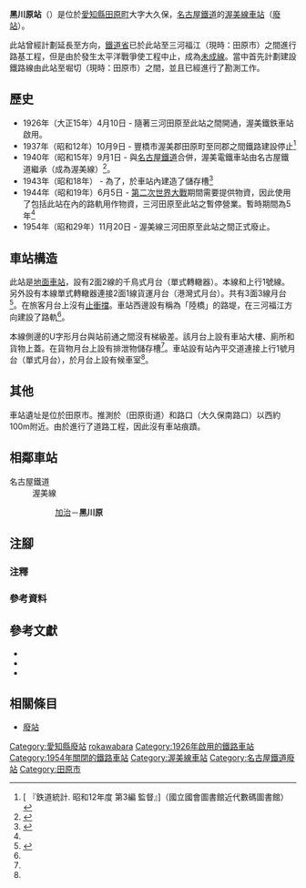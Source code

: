 {{NoteTA|G1=Transport
|T=zh-hans:黑川原站;zh-hk:黑川原站;zh-tw:黑川原車站;
|1=zh-hans:黑川原站;zh-hk:黑川原站;zh-tw:黑川原車站;
}}
{{Infobox station
|公司色 = grey
|站名 = 黑川原
|日文原名 = 黒川原
|平假名 = くろかわばら
|羅馬拼音 = KUROKAWABARA
|副站名 = 
|電報略號 = 
|所在地 = {{JPN}}[[愛知縣|愛知縣]]{{Translink|ja|渥美郡}}[[田原市|田原町]]大字大久保
|座標 = {{coord|34|39|15|N|137|14|39.5|E|type:railwaystation_region:JP-24|display=inline,title}}
|車站構造 = [[地面車站|地面車站]]
|月台配置 = 3面3線
|啟用年月日 = 1926年（[[大正|大正]]15年）4月10日
|廢站年月日 = 1944年（昭和19年）6月5日（暫停營業）<br>1954年（昭和29年）11月20日（正式廢止）
|全寬備註 = [[無人車站|無人車站]]
|adjacent = {{Adjacent stations|system=名古屋鐵道|line=渥美線|left=加治|right=|note-left=1.4km|note-mid=距離[[新豐橋站|新豐橋]]20.8km|note-right=}}
}}
'''黑川原站'''（{{jpn|j=黒川原駅|hg=くろかわばらえき|rm=Kurokawabara eki|f=y}}）是位於[[愛知縣|愛知縣]]{{Translink|ja|渥美郡}}[[田原市|田原町]]大字大久保，[[名古屋鐵道|名古屋鐵道]]的[[渥美線|渥美線]]{{refnest|group="注"|[[新豐橋站|新豐橋]]至三河田原之間區間於1954年（昭和29年）10月1日轉讓給[[豐橋鐵道|豐橋鐵道]]，但是三河田原至此站廢止前繼續由名鐵擁有，因此車站廢止時仍然為名古屋鐵道車站。}}[[鐵路車站|車站]]（[[廢站|廢站]]）。

此站曾經計劃延長至{{Translink|ja|伊良湖岬}}方向，[[鐵道省_(日本)|鐵道省]]已於此站至三河福江（現時：田原市{{Translink|ja|福江町 (田原市)|福江町 (田原市)|福江町}}）之間進行路基工程，但是由於發生太平洋戰爭使工程中止，成為[[未成線|未成線]]。當中首先計劃建設鐵路線由此站至堀切（現時：田原市{{Translink|ja|堀切町}}）之間，並且已經進行了勘測工作。

== 歷史 ==
* 1926年（大正15年）4月10日 - 隨著三河田原至此站之間開通，渥美鐵鉄車站啟用{{sfn|今尾恵介監修|2008|p=39}}。
* 1937年（昭和12年）10月9日 - 豐橋市渥美郡田原町至同郡{{Translink|ja|福江町 (愛知県)|福江町 (愛知縣)|福江町}}之間鐵路建設停止<ref>[{{NDLDC|1078615/7}} 『鉄道統計. 昭和12年度 第3編 監督』]（國立國會圖書館近代數碼圖書館）</ref>
* 1940年（昭和15年）9月1日 - 與[[名古屋鐵道|名古屋鐵道]]合併，渥美電鐵車站由名古屋鐵道繼承（成為渥美線）<ref name="IMAO-38">{{Cite book|author =今尾專介（監修）|year =2008|title = 日本鉄道旅行地図帳|volume=7号|publisher =新潮社|isbn = 978-4107900258|page=38|language=ja}}</ref>。
* 1943年（昭和18年） - 為了{{Translink|ja|鉄道による糞尿輸送|鐵路運送排泄物}}，於車站內建造了儲存槽<ref name="Tahara-20">{{Cite book | title = 渥美線 <small>渥美半島と外界をつなぐ鉄路の物語</small> | author = 田原市博物館（編）| publisher = 田原市博物館 | year = 2014 |page=20|language=ja}}</ref>
* 1944年（昭和19年）6月5日 - [[第二次世界大戰|第二次世界大戰]]期間需要提供物資，因此使用了包括此站在內的路軌用作物資，三河田原至此站之暫停營業。暫時期間為5年<ref name="Tahara-20"/>
* 1954年（昭和29年）11月20日 - 渥美線三河田原至此站之間正式廢止。

== 車站構造 ==
此站是[[地面車站|地面車站]]，設有2面2線的千鳥式月台（單式轉轍器）。本線和上行1號線。另外設有本線單式轉轍器連接2面1線貨運月台（港灣式月台）。共有3面3線月台<ref name="Tahara-18">{{Cite book | title = 渥美線 <small>渥美半島と外界をつなぐ鉄路の物語</small> | author = 田原市博物館（編）| publisher = 田原市博物館 | year = 2014 |page=18|language=ja}}</ref>。在旅客月台上沒有[[止衝擋|止衝擋]]。車站西邊設有稱為「陸橋」的路堤，在三河福江方向建設了路軌<ref name="Tahara-18"/>。

本線側邊的U字形月台與站前通之間沒有梯級差。該月台上設有車站大樓、廁所和貨物上蓋。在貨物月台上設有排泄物儲存槽<ref name="Tahara-18"/>。車站設有站內平交道連接上行1號月台（單式月台），於月台上設有候車室<ref name="Tahara-18"/>。

== 其他 ==
車站遺址是位於田原市{{Translink|ja|大久保町 (田原市)|大久保町 (田原市)|大久保町}}。推測於{{Translink|ja|国道259号|國道259號}}（田原街道）和{{Translink|ja|愛知県道28号田原高松線|愛知縣道28號田原高松線}}路口（大久保南路口）以西約100m附近。由於進行了道路工程，因此沒有車站痕蹟。

== 相鄰車站 ==
; 名古屋鐵道
: 渥美線
:: [[加治站_(愛知縣)|加治]]－'''黑川原'''

== 注腳 ==
=== 注釋 ===
<references group="注" />
=== 參考資料 ===
<references/>

== 參考文獻 ==
* {{Cite book|author=今尾恵介監修|title=日本鉄道旅行地図帳 全線・全駅・全廃線 7号 東海|publisher=新潮社|date=2008-11-18|year=2008|language=ja|ref=harv}}
* {{Cite book|editor =加藤安信|year =2011|title = 写真アルバム 岡崎・西尾の昭和 |publisher =樹林舎|isbn = 978-4902731439|language=ja|ref=harv}}
* {{Cite book|title = 渥美線 <small>渥美半島と外界をつなぐ鉄路の物語</small> | author = 田原市博物館（編）| publisher = 田原市博物館 | year = 2014 |language=ja|ref=harv}}

== 相關條目 ==
* [[廢站|廢站]]
{{渥美線|mode=1}}
{{DEFAULTSORT:Kurokawabara}}
[[Category:愛知縣廢站|Category:愛知縣廢站]]
[[Category:日本鐵路車站_Ku|rokawabara]]
[[Category:1926年啟用的鐵路車站|Category:1926年啟用的鐵路車站]]
[[Category:1954年關閉的鐵路車站|Category:1954年關閉的鐵路車站]]
[[Category:渥美線車站|Category:渥美線車站]]
[[Category:名古屋鐵道廢站|Category:名古屋鐵道廢站]]
[[Category:田原市|Category:田原市]]